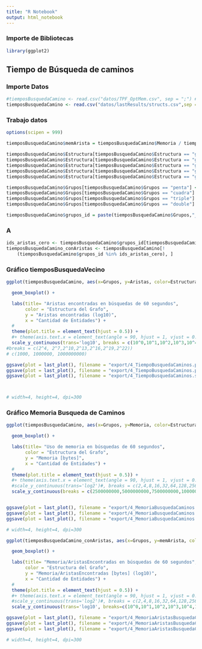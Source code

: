 ```yaml
---
title: "R Notebook"
output: html_notebook
---
```



### Importe de Bibliotecas

```r
library(ggplot2)
```

## Tiempo de Búsqueda de caminos

### Importe Datos

```r
#tiemposBusquedaCamino <- read.csv("datos/TPF_OptMem.csv", sep = ";") # 20/07/2023
tiemposBusquedaCamino <- read.csv("datos/lastResults/structs.csv",sep = ";")
```

### Trabajo datos

```r
options(scipen = 999)

tiemposBusquedaCamino$memArista = tiemposBusquedaCamino$Memoria / tiemposBusquedaCamino$Aristas

tiemposBusquedaCamino$Estructura[tiemposBusquedaCamino$Estructura == "graphGt"] <- "Objetos de Java"
tiemposBusquedaCamino$Estructura[tiemposBusquedaCamino$Estructura == "graphComp"] <- "Adyacencia no Densa" #"Comprimido con índices"
tiemposBusquedaCamino$Estructura[tiemposBusquedaCamino$Estructura == "graphCompDense"] <- "Adyacencia Densa"
tiemposBusquedaCamino$Estructura[tiemposBusquedaCamino$Estructura == "graphNativeFull"] <- "Triples no Densos"
tiemposBusquedaCamino$Estructura[tiemposBusquedaCamino$Estructura == "graphNativeFullDense"] <- "Triples Densos"

tiemposBusquedaCamino$Grupos[tiemposBusquedaCamino$Grupos == "penta"] <- "5"
tiemposBusquedaCamino$Grupos[tiemposBusquedaCamino$Grupos == "cuadra"] <- "4"
tiemposBusquedaCamino$Grupos[tiemposBusquedaCamino$Grupos == "triple"] <- "3"
tiemposBusquedaCamino$Grupos[tiemposBusquedaCamino$Grupos == "double"] <- "2"

tiemposBusquedaCamino$grupos_id = paste(tiemposBusquedaCamino$Grupos,"_", as.character(tiemposBusquedaCamino$ID))
```

### A

```r
ids_aristas_cero <- tiemposBusquedaCamino$grupos_id[tiemposBusquedaCamino$Aristas == 0]
tiemposBusquedaCamino_conAristas <- tiemposBusquedaCamino[!
    (tiemposBusquedaCamino$grupos_id %in% ids_aristas_cero), ]
```




### Gráfico tiemposBusquedaVecino

```r
ggplot(tiemposBusquedaCamino, aes(x=Grupos, y=Aristas, color=Estructura)) + #fill=Estructura

  geom_boxplot() +

  labs(title= "Aristas encontradas en búsquedas de 60 segundos",
       color = "Estructura del Grafo",
       y = "Aristas encontradas (log10)",
       x = "Cantidad de Entidades") +
  #
  theme(plot.title = element_text(hjust = 0.5)) +
  #+ theme(axis.text.x = element_text(angle = 90, hjust = 1, vjust = 0.5))
  scale_y_continuous(trans='log10', breaks = c(10^0,10^1,10^2,10^3,10^4,10^5,10^6,10^7,10^8))
#breaks = c(2^4, 2^7,2^10,2^13,2^16,2^19,2^22))
# c(1000, 1000000, 1000000000)

ggsave(plot = last_plot(), filename = "export/4_TiempoBusquedaCaminos.png", width=8, height=5, dpi=300)
ggsave(plot = last_plot(), filename = "export/4_TiempoBusquedaCaminos.pdf", width=8, height=5, dpi=300)
ggsave(plot = last_plot(), filename = "export/4_TiempoBusquedaCaminos.svg", width=8, height=5, dpi=300)



# width=4, height=4, dpi=300
```

### Gráfico Memoria Busqueda de Caminos

```r

ggplot(tiemposBusquedaCamino, aes(x=Grupos, y=Memoria, color=Estructura)) + #fill=Estructura

  geom_boxplot() +

  labs(title= "Uso de memoria en búsquedas de 60 segundos",
       color = "Estructura del Grafo",
       y = "Memoria [bytes]",
       x = "Cantidad de Entidades") +
  #
  theme(plot.title = element_text(hjust = 0.5)) +
  #+ theme(axis.text.x = element_text(angle = 90, hjust = 1, vjust = 0.5))
  #scale_y_continuous(trans='log2')#, breaks = c(2,4,8,16,32,64,128,256,512,1024,2048,4096))
  scale_y_continuous(breaks = c(2500000000,5000000000,7500000000,10000000000,12500000000,15000000000,17500000000))


ggsave(plot = last_plot(), filename = "export/4_MemoriaBusquedaCaminos.png", width=8, height=5, dpi=300)
ggsave(plot = last_plot(), filename = "export/4_MemoriaBusquedaCaminos.pdf", width=8, height=5, dpi=300)
ggsave(plot = last_plot(), filename = "export/4_MemoriaBusquedaCaminos.svg", width=8, height=5, dpi=300)

# width=4, height=4, dpi=300

```


```r

ggplot(tiemposBusquedaCamino_conAristas, aes(x=Grupos, y=memArista, color=Estructura)) + #fill=Estructura

  geom_boxplot() +

  labs(title= "Memoria/AristasEncontradas en búsquedas de 60 segundos",
       color = "Estructura del Grafo",
       y = "Memoria/AristasEncontradas [bytes] (log10)",
       x = "Cantidad de Entidades") +
  #
  theme(plot.title = element_text(hjust = 0.5)) +
  #+ theme(axis.text.x = element_text(angle = 90, hjust = 1, vjust = 0.5))
  #scale_y_continuous(trans='log2')#, breaks = c(2,4,8,16,32,64,128,256,512,1024,2048,4096))
  scale_y_continuous(trans='log10', breaks=c(10^0,10^1,10^2,10^3,10^4,10^5,10^6,10^7,10^8,10 ^9))

ggsave(plot = last_plot(), filename = "export/4_MemoriaAristasBusquedaCaminos.png", width=8, height=5, dpi=300)
ggsave(plot = last_plot(), filename = "export/4_MemoriaAristasBusquedaCaminos.pdf", width=8, height=5, dpi=300)
ggsave(plot = last_plot(), filename = "export/4_MemoriaAristasBusquedaCaminos.svg", width=8, height=5, dpi=300)

# width=4, height=4, dpi=300

```
